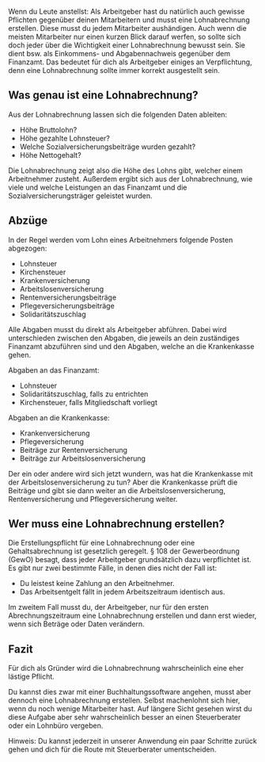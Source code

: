 
Wenn du Leute anstellst: Als Arbeitgeber hast du natürlich auch gewisse Pflichten gegenüber deinen Mitarbeitern und musst eine Lohnabrechnung erstellen.
Diese musst du jedem Mitarbeiter aushändigen. Auch wenn die meisten Mitarbeiter nur einen kurzen Blick darauf werfen, so sollte sich doch jeder über die Wichtigkeit einer Lohnabrechnung bewusst sein. Sie dient bsw. als Einkommens- und Abgabennachweis gegenüber dem Finanzamt. Das bedeutet für dich als Arbeitgeber einiges an Verpflichtung, denn eine Lohnabrechnung sollte immer korrekt ausgestellt sein.

## Was genau ist eine Lohnabrechnung?

Aus der Lohnabrechnung lassen sich die folgenden Daten ableiten:

- Höhe Bruttolohn?
- Höhe gezahlte Lohnsteuer?
- Welche Sozialversicherungsbeiträge wurden gezahlt?
- Höhe Nettogehalt?

Die Lohnabrechnung zeigt also die Höhe des Lohns gibt, welcher einem Arbeitnehmer zusteht.
Außerdem ergibt sich aus der Lohnabrechnung, wie viele und welche Leistungen an das Finanzamt und die Sozialversicherungsträger geleistet wurden.

## Abzüge

In der Regel werden vom Lohn eines Arbeitnehmers folgende Posten abgezogen:

- Lohnsteuer
- Kirchensteuer
- Krankenversicherung
- Arbeitslosenversicherung
- Rentenversicherungsbeiträge
- Pflegeversicherungsbeiträge
- Solidaritätszuschlag

Alle Abgaben musst du direkt als Arbeitgeber abführen. Dabei wird unterschieden zwischen den Abgaben, die jeweils an dein zuständiges Finanzamt abzuführen sind und den Abgaben, welche an die Krankenkasse gehen.

Abgaben an das Finanzamt:

- Lohnsteuer
- Solidaritätszuschlag, falls zu entrichten
- Kirchensteuer, falls Mitgliedschaft vorliegt

Abgaben an die Krankenkasse:

- Krankenversicherung
- Pflegeversicherung
- Beiträge zur Rentenversicherung
- Beiträge zur Arbeitslosenversicherung

Der ein oder andere wird sich jetzt wundern, was hat die Krankenkasse mit der Arbeitslosenversicherung zu tun?
Aber die Krankenkasse prüft die Beiträge und gibt sie dann weiter an die Arbeitslosenversicherung, Rentenversicherung und Pflegeversicherung weiter.

## Wer muss eine Lohnabrechnung erstellen?

Die Erstellungspflicht für eine Lohnabrechnung oder eine Gehaltsabrechnung ist gesetzlich geregelt. § 108 der Gewerbeordnung (GewO) besagt, dass jeder Arbeitgeber grundsätzlich dazu verpflichtet ist. Es gibt nur zwei bestimmte Fälle, in denen dies nicht der Fall ist:

- Du leistest keine Zahlung an den Arbeitnehmer.
- Das Arbeitsentgelt fällt in jedem Arbeitszeitraum identisch aus.

Im zweitem Fall musst du, der Arbeitgeber, nur für den ersten Abrechnungszeitraum eine Lohnabrechnung erstellen und dann erst wieder, wenn sich Beträge oder Daten verändern.

## Fazit

Für dich als Gründer wird die Lohnabrechnung wahrscheinlich eine eher lästige Pflicht.

Du kannst dies zwar mit einer Buchhaltungssoftware angehen, musst aber dennoch eine Lohnabrechnung erstellen. Selbst machenlohnt sich hier, wenn du noch wenige Mitarbeiter hast. Auf längere Sicht gesehen wirst du diese Aufgabe aber sehr wahrscheinlich besser an einen Steuerberater oder ein Lohnbüro vergeben.

Hinweis: Du kannst jederzeit in unserer Anwendung ein paar Schritte zurück gehen und dich für die Route mit Steuerberater umentscheiden.

